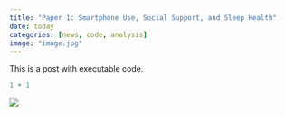 ```yaml
---
title: "Paper 1: Smartphone Use, Social Support, and Sleep Health"
date: today
categories: [news, code, analysis]
image: "image.jpg"
---
```


This is a post with executable code.

```r
1 + 1
```

![](images/table1-01.png)
